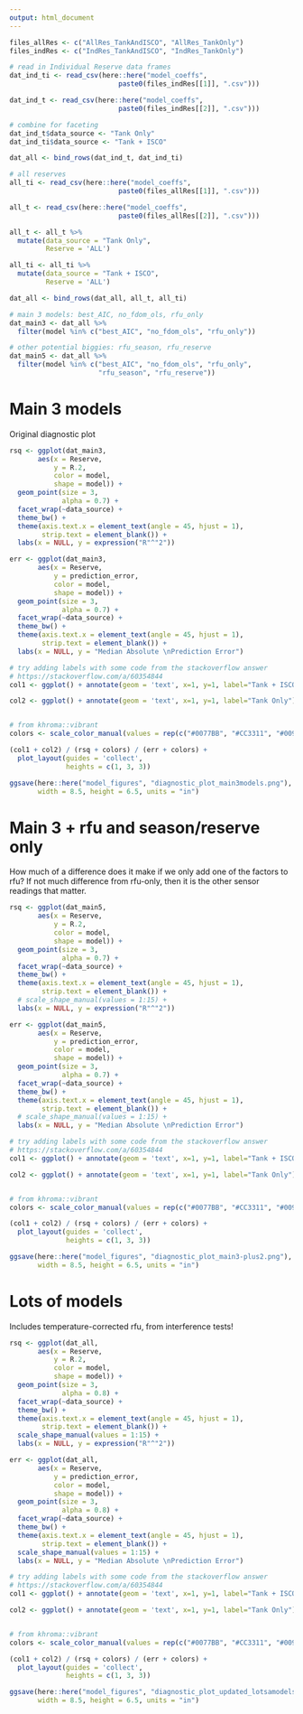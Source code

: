 ```yaml
---
output: html_document
---
```


```r
files_allRes <- c("AllRes_TankAndISCO", "AllRes_TankOnly")
files_indRes <- c("IndRes_TankAndISCO", "IndRes_TankOnly")
```

```r
# read in Individual Reserve data frames
dat_ind_ti <- read_csv(here::here("model_coeffs",
                           paste0(files_indRes[[1]], ".csv")))

dat_ind_t <- read_csv(here::here("model_coeffs",
                           paste0(files_indRes[[2]], ".csv")))

# combine for faceting
dat_ind_t$data_source <- "Tank Only"
dat_ind_ti$data_source <- "Tank + ISCO"

dat_all <- bind_rows(dat_ind_t, dat_ind_ti)
```


```r
# all reserves
all_ti <- read_csv(here::here("model_coeffs",
                           paste0(files_allRes[[1]], ".csv")))

all_t <- read_csv(here::here("model_coeffs",
                           paste0(files_allRes[[2]], ".csv")))
```


```r
all_t <- all_t %>% 
  mutate(data_source = "Tank Only",
         Reserve = 'ALL')

all_ti <- all_ti %>% 
  mutate(data_source = "Tank + ISCO",
         Reserve = 'ALL')

dat_all <- bind_rows(dat_all, all_t, all_ti)
```

```r
# main 3 models: best_AIC, no_fdom_ols, rfu_only
dat_main3 <- dat_all %>% 
  filter(model %in% c("best_AIC", "no_fdom_ols", "rfu_only"))

# other potential biggies: rfu_season, rfu_reserve
dat_main5 <- dat_all %>% 
  filter(model %in% c("best_AIC", "no_fdom_ols", "rfu_only",
                      "rfu_season", "rfu_reserve"))
```

# Main 3 models  

Original diagnostic plot  

```r
rsq <- ggplot(dat_main3,
       aes(x = Reserve,
           y = R.2,
           color = model,
           shape = model)) +
  geom_point(size = 3,
             alpha = 0.7) +
  facet_wrap(~data_source) +
  theme_bw() +
  theme(axis.text.x = element_text(angle = 45, hjust = 1),
        strip.text = element_blank()) +
  labs(x = NULL, y = expression("R"^"2"))

err <- ggplot(dat_main3,
       aes(x = Reserve,
           y = prediction_error,
           color = model,
           shape = model)) +
  geom_point(size = 3,
             alpha = 0.7) +
  facet_wrap(~data_source) +
  theme_bw() +
  theme(axis.text.x = element_text(angle = 45, hjust = 1),
        strip.text = element_blank()) +
  labs(x = NULL, y = "Median Absolute \nPrediction Error")
```


```r
# try adding labels with some code from the stackoverflow answer
# https://stackoverflow.com/a/60354844
col1 <- ggplot() + annotate(geom = 'text', x=1, y=1, label="Tank + ISCO") + theme_void() 

col2 <- ggplot() + annotate(geom = 'text', x=1, y=1, label="Tank Only") + theme_void() 


# from khroma::vibrant
colors <- scale_color_manual(values = rep(c("#0077BB", "#CC3311", "#009988"), 4))

(col1 + col2) / (rsq + colors) / (err + colors) +
  plot_layout(guides = 'collect',
              heights = c(1, 3, 3))
```

```r
ggsave(here::here("model_figures", "diagnostic_plot_main3models.png"),
       width = 8.5, height = 6.5, units = "in")
```


# Main 3 + rfu and season/reserve only  

How much of a difference does it make if we only add one of the factors to rfu? If not much difference from rfu-only, then it is the other sensor readings that matter.  

```r
rsq <- ggplot(dat_main5,
       aes(x = Reserve,
           y = R.2,
           color = model,
           shape = model)) +
  geom_point(size = 3,
             alpha = 0.7) +
  facet_wrap(~data_source) +
  theme_bw() +
  theme(axis.text.x = element_text(angle = 45, hjust = 1),
        strip.text = element_blank()) +
  # scale_shape_manual(values = 1:15) +
  labs(x = NULL, y = expression("R"^"2"))

err <- ggplot(dat_main5,
       aes(x = Reserve,
           y = prediction_error,
           color = model,
           shape = model)) +
  geom_point(size = 3,
             alpha = 0.7) +
  facet_wrap(~data_source) +
  theme_bw() +
  theme(axis.text.x = element_text(angle = 45, hjust = 1),
        strip.text = element_blank()) +
  # scale_shape_manual(values = 1:15) +
  labs(x = NULL, y = "Median Absolute \nPrediction Error")
```


```r
# try adding labels with some code from the stackoverflow answer
# https://stackoverflow.com/a/60354844
col1 <- ggplot() + annotate(geom = 'text', x=1, y=1, label="Tank + ISCO") + theme_void() 

col2 <- ggplot() + annotate(geom = 'text', x=1, y=1, label="Tank Only") + theme_void() 


# from khroma::vibrant
colors <- scale_color_manual(values = rep(c("#0077BB", "#CC3311", "#009988"), 4))

(col1 + col2) / (rsq + colors) / (err + colors) +
  plot_layout(guides = 'collect',
              heights = c(1, 3, 3))
```

```r
ggsave(here::here("model_figures", "diagnostic_plot_main3-plus2.png"),
       width = 8.5, height = 6.5, units = "in")
```



# Lots of models  

Includes temperature-corrected rfu, from interference tests!  

```r
rsq <- ggplot(dat_all,
       aes(x = Reserve,
           y = R.2,
           color = model,
           shape = model)) +
  geom_point(size = 3,
             alpha = 0.8) +
  facet_wrap(~data_source) +
  theme_bw() +
  theme(axis.text.x = element_text(angle = 45, hjust = 1),
        strip.text = element_blank()) +
  scale_shape_manual(values = 1:15) +
  labs(x = NULL, y = expression("R"^"2"))

err <- ggplot(dat_all,
       aes(x = Reserve,
           y = prediction_error,
           color = model,
           shape = model)) +
  geom_point(size = 3,
             alpha = 0.8) +
  facet_wrap(~data_source) +
  theme_bw() +
  theme(axis.text.x = element_text(angle = 45, hjust = 1),
        strip.text = element_blank()) +
  scale_shape_manual(values = 1:15) +
  labs(x = NULL, y = "Median Absolute \nPrediction Error")
```


```r
# try adding labels with some code from the stackoverflow answer
# https://stackoverflow.com/a/60354844
col1 <- ggplot() + annotate(geom = 'text', x=1, y=1, label="Tank + ISCO") + theme_void() 

col2 <- ggplot() + annotate(geom = 'text', x=1, y=1, label="Tank Only") + theme_void() 


# from khroma::vibrant
colors <- scale_color_manual(values = rep(c("#0077BB", "#CC3311", "#009988"), 4))

(col1 + col2) / (rsq + colors) / (err + colors) +
  plot_layout(guides = 'collect',
              heights = c(1, 3, 3))
```

```r
ggsave(here::here("model_figures", "diagnostic_plot_updated_lotsamodels.png"),
       width = 8.5, height = 6.5, units = "in")
```

